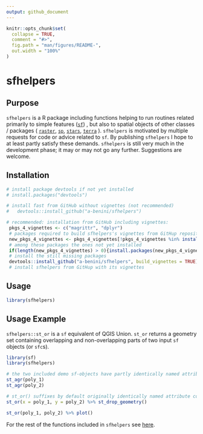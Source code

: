 ```yaml
---
output: github_document
---
```


```r
knitr::opts_chunk$set(
  collapse = TRUE,
  comment = "#>",
  fig.path = "man/figures/README-",
  out.width = "100%"
)
```

# sfhelpers

## Purpose

`sfhelpers` is a R package including functions helping to run routines related
primarily to simple features
([`sf`](https://cran.r-project.org/web/packages/sf/index.html))
, but also to spatial objects of
other classes / packages (
[`raster`](https://cran.r-project.org/web/packages/raster/index.html), [`sp`](https://cran.r-project.org/web/packages/sp/index.html), [`stars`](https://cran.r-project.org/web/packages/stars/index.html),
[`terra`](https://cran.r-project.org/web/packages/terra/index.html)
).
`sfhelpers` is motivated by multiple requests for code or advice related to `sf`.
By publishing `sfhelpers` I hope to at least partly satisfy these demands. `sfhelpers` is still very much in the development phase; it may or may not go
any further. Suggestions are welcome.

## Installation

``` r
# install package devtools if not yet installed
# install.packages("devtools")

# install fast from GitHub without vignettes (not recommended)
#   devtools::install_github("a-benini/sfhelpers")

# recommended: installation from GitHub including vignettes:
 pkgs_4_vignettes <- c("magrittr", "dplyr")
 # packages required to build sfhelpers's vignettes from GitHup repository
 new_pkgs_4_vignettes <- pkgs_4_vignettes[!pkgs_4_vignettes %in% installed.packages()]
 # among these packages the ones not yet installed
 if(length(new_pkgs_4_vignettes) > 0){install.packages(new_pkgs_4_vignettes)}
 # install the still missing packages
 devtools::install_github("a-benini/sfhelpers", build_vignettes = TRUE)
 # install sfhelpers from GitHup with its vignettes
```

## Usage

```r
library(sfhelpers)
```

## Usage Example

`sfhelpers::st_or` is a `sf` equivalent of QGIS Union. `st_or` returns a 
geometry set containing overlapping and non-overlapping parts of two input `sf`
objects (or `sfc`s). 

```r
library(sf)
library(sfhelpers)

# the two included demo sf-objects have partly identically named attribute columns
st_agr(poly_1)
st_agr(poly_2)

# st_or() suffixes by default originally identically named attribute columns
st_or(x = poly_1, y = poly_2) %>% st_drop_geometry()

st_or(poly_1, poly_2) %>% plot()
```

For the rest of the functions included in `sfhelpers` see [here](https://a-benini.github.io/sfhelpers/reference/index.html).
